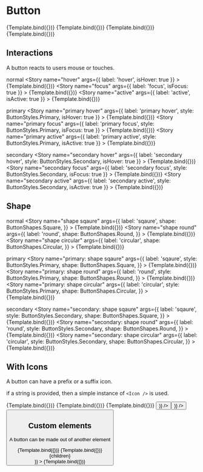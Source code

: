 

<Meta
  title="Components/Button"
  component={Button} />

# Button

<Canvas>
    <Story name="basic" args={{ label: 'A button' }}>
        {Template.bind({})}
    </Story>
    <Story name="primary" args={{
        label: 'A button',
        style: ButtonStyles.Primary
    }}>
        {Template.bind({})}
    </Story>
    <Story name="secondary" args={{
        label: 'A button',
        style: ButtonStyles.Secondary
    }}>
        {Template.bind({})}
    </Story>
    <Story name="link" args={{
        label: 'A button link',
        style: ButtonStyles.Link
    }}>
        {Template.bind({})}
    </Story>
</Canvas>

<Description of={Button} />

<ArgsTable of={Button} />

## Interactions

A button reacts to users mouse or touches.

normal
<Canvas>
    <Story
        name="hover"
        args={{
            label: 'hover',
            isHover: true
        }}
    >
        {Template.bind({})}
    </Story>
    <Story
        name="focus"
        args={{
            label: 'focus',
            isFocus: true
        }}
    >
        {Template.bind({})}
    </Story>
    <Story
        name="active"
        args={{
            label: 'active',
            isActive: true
        }}
    >
        {Template.bind({})}
    </Story>
</Canvas>

primary
<Canvas>
    <Story
        name="primary hover"
        args={{
            label: 'primary hover',
            style: ButtonStyles.Primary,
            isHover: true
        }}
    >
        {Template.bind({})}
    </Story>
    <Story
        name="primary focus"
        args={{
            label: 'primary focus',
            style: ButtonStyles.Primary,
            isFocus: true
        }}
    >
        {Template.bind({})}
    </Story>
    <Story
        name="primary active"
        args={{
            label: 'primary active',
            style: ButtonStyles.Primary,
            isActive: true
        }}
    >
        {Template.bind({})}
    </Story>
</Canvas>

secondary
<Canvas>
    <Story
        name="secondary hover"
        args={{
            label: 'secondary hover',
            style: ButtonStyles.Secondary,
            isHover: true
        }}
    >
        {Template.bind({})}
    </Story>
    <Story
        name="secondary focus"
        args={{
            label: 'secondary focus',
            style: ButtonStyles.Secondary,
            isFocus: true
        }}
    >
        {Template.bind({})}
    </Story>
    <Story
        name="secondary active"
        args={{
            label: 'secondary active',
            style: ButtonStyles.Secondary,
            isActive: true
        }}
    >
        {Template.bind({})}
    </Story>
</Canvas>

## Shape

normal
<Canvas>
    <Story
        name="shape sqaure"
        args={{
            label: 'sqaure',
            shape: ButtonShapes.Square,
        }}
    >
        {Template.bind({})}
    </Story>
    <Story
        name="shape round"
        args={{
            label: 'round',
            shape: ButtonShapes.Round,
        }}
    >
        {Template.bind({})}
    </Story>
    <Story
        name="shape circular"
        args={{
            label: 'circular',
            shape: ButtonShapes.Circular,
        }}
    >
        {Template.bind({})}
    </Story>
</Canvas>

primary
<Canvas>
    <Story
        name="primary: shape sqaure"
        args={{
            label: 'sqaure',
            style: ButtonStyles.Primary,
            shape: ButtonShapes.Square,
        }}
    >
        {Template.bind({})}
    </Story>
    <Story
        name="primary: shape round"
        args={{
            label: 'round',
            style: ButtonStyles.Primary,
            shape: ButtonShapes.Round,
        }}
    >
        {Template.bind({})}
    </Story>
    <Story
        name="primary: shape circular"
        args={{
            label: 'circular',
            style: ButtonStyles.Primary,
            shape: ButtonShapes.Circular,
        }}
    >
        {Template.bind({})}
    </Story>
</Canvas>

secondary
<Canvas>
    <Story
        name="secondary: shape sqaure"
        args={{
            label: 'sqaure',
            style: ButtonStyles.Secondary,
            shape: ButtonShapes.Square,
        }}
    >
        {Template.bind({})}
    </Story>
    <Story
        name="secondary: shape round"
        args={{
            label: 'round',
            style: ButtonStyles.Secondary,
            shape: ButtonShapes.Round,
        }}
    >
        {Template.bind({})}
    </Story>
    <Story
        name="secondary: shape circular"
        args={{
            label: 'circular',
            style: ButtonStyles.Secondary,
            shape: ButtonShapes.Circular,
        }}
    >
        {Template.bind({})}
    </Story>
</Canvas>


## With Icons

A button can have a prefix or a suffix icon.

if a string is provided, then a simple instance of `<Icon />` is used.

<Canvas>
    <Story name="simple prefix icon" args={{ label: 'Help', prefixIcon: 'help' }}>
        {Template.bind({})}
    </Story>
    <Story name="simple suffix icon" args={{ label: 'Next', suffixIcon: 'keyboard_arrow_right' }}>
        {Template.bind({})}
    </Story>
    <Story
        name="simple suffix icon"
        args={{
            label: 'Next',
            suffixIcon: 'keyboard_arrow_right',
            shape: ButtonShapes.Circular,
        }}>
        {Template.bind({})}
    </Story>
    <Story name="custom suffix icon">
        <Button
            label={'custom suffix icon'}
            suffixIcon={(
                <Icon
                    badge='solid'
                    size='big'
                    name='comment'
                />
            )}
        />
    </Story>
    <Story name="custom prefix icon">
        <Button
            label={'custom prefix icon'}
            prefixIcon={(
                <Icon
                    badge='solid'
                    size='big'
                    name='comment'
                />
            )}
        />
    </Story>
    <Story name="link button with icon">
        <Button
            style={ButtonStyles.Link}
            label={'link button'}
            prefixIcon={'help'}
        />
    </Story>
</Canvas>

## Custom elements

A button can be made out of another element

<Canvas>
    <Story
        name="custom element: <a>"
        args={{
            label: 'as a link',
            suffixIcon: 'link',
            as: 'a'
        }}
    >
        {Template.bind({})}
    </Story>
    <Story
        name="custom element: <div>"
        args={{
            label: 'as a div',
            suffixIcon: 'markup',
            as: 'div'
        }}
    >
        {Template.bind({})}
    </Story>
    <Story
        name="custom element: another react component"
        args={{
            label: 'Another Component',
            suffixIcon: 'react',
            as: ({ children, className }) => <div className={`${className} something`}>{children}</div>
        }}
    >
        {Template.bind({})}
    </Story>
</Canvas>

